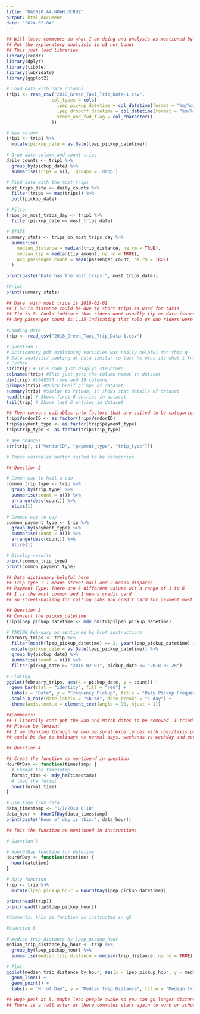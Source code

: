 ```yaml
---
title: "DA5020.A4.NOAH.DCRUZ"
output: html_document
date: "2024-02-04"
---
```


```r
## Will leave comments on what I am doing and analysis as mentioned by professor
## Put the exploratory analyisis in q1 not bonus 
## This just load libraries
library(readr)
library(dplyr)
library(tibble)
library(lubridate)
library(ggplot2)
```



```r
# Load data with date columns
trip1 <- read_csv("2018_Green_Taxi_Trip_Data-1.csv", 
                 col_types = cols(
                   lpep_pickup_datetime = col_datetime(format = "%m/%d/%Y %H:%M"),
                   lpep_dropoff_datetime = col_datetime(format = "%m/%d/%Y %H:%M"),
                   store_and_fwd_flag = col_character()
                 ))

# New column
trip1 <- trip1 %>%
  mutate(pickup_date = as.Date(lpep_pickup_datetime))

# Grup date column and count trips
daily_counts <- trip1 %>%
  group_by(pickup_date) %>%
  summarise(trips = n(), .groups = 'drop')

# Find date with the most trips
most_trips_date <- daily_counts %>%
  filter(trips == max(trips)) %>%
  pull(pickup_date)

# Filter
trips_on_most_trips_day <- trip1 %>%
  filter(pickup_date == most_trips_date)

# STATS
summary_stats <- trips_on_most_trips_day %>%
  summarise(
    median_distance = median(trip_distance, na.rm = TRUE),
    median_tip = median(tip_amount, na.rm = TRUE),
    avg_passenger_count = mean(passenger_count, na.rm = TRUE)
  )

print(paste("Date has the most trips:", most_trips_date))

#Print
print(summary_stats)

## Date  with most trips is 2018-02-02
## 1.58 is distance could be due to short trips as used for taxis
## Tip is 0. Could indicate that riders dont usually tip or data issues
## Avg passenger count is 1.35 indicating that solo or duo riders were common
```


```r
#Loading data
trip <- read_csv("2018_Green_Taxi_Trip_Data-1.csv")

# Question 1 
# Dcitioonary pdf explaining variables was really helpful for this q
# Data analysis/ peeking at data similar to last hw plus its what i know from
# Python
str(trip) # This code just diaplys structure
colnames(trip) #This just gets the column names in dataset
dim(trip) #1048575 rows and 19 columns
glimpse(trip) #Quick breif glimps of dataset
summary(trip) #Simlar to Python, it shows stat details of dataset
head(trip) # Shows first 6 entries in dataset
tail(trip) # Shows last 6 entries in dataset

## Then convert vairables into factors that are suited to be categorical variables
trip$VendorID <- as.factor(trip$VendorID)
trip$payment_type <- as.factor(trip$payment_type)
trip$trip_type <- as.factor(trip$trip_type)

# see changes
str(trip[, c("VendorID", "payment_type", "trip_type")])

# These vairables better suited to be categories

```


```r
## Question 2

# Comon way to hail a cab
common_trip_type <- trip %>%
  group_by(trip_type) %>%
  summarise(count = n()) %>%
  arrange(desc(count)) %>%
  slice(1)

# Common way to pay
common_payment_type <- trip %>%
  group_by(payment_type) %>%
  summarise(count = n()) %>%
  arrange(desc(count)) %>%
  slice(1)

# Display results
print(common_trip_type)
print(common_payment_type)

## Data dictionary helpful here 
## Trip type : 1 means street-hail and 2 means dispatch
## Payment Type: There are 6 different values wit a range of 1 to 6
## 1 is the most common and 1 means credit card
## So street-hailing for calling cabs and credit card for payment most popular

```


```r
## Question 3
## Convert the pickup_datetime
trip$lpep_pickup_datetime <- mdy_hm(trip$lpep_pickup_datetime)

# TAKING February as mentioned by Prof instructions
february_trips <- trip %>%
  filter(month(lpep_pickup_datetime) == 2, year(lpep_pickup_datetime) == 2018) %>%
  mutate(pickup_date = as.Date(lpep_pickup_datetime)) %>%
  group_by(pickup_date) %>%
  summarise(count = n()) %>%
  filter(pickup_date >= "2018-02-01", pickup_date <= "2018-02-28")

# Ploting
ggplot(february_trips, aes(x = pickup_date, y = count)) +
  geom_bar(stat = "identity", fill = "red") +
  labs(x = "Date", y = "Frequency Pickup", title = "Daly Pickup Frequency in Feb") +
  scale_x_date(date_labels = "%b %d", date_breaks = "1 day") +
  theme(axis.text.x = element_text(angle = 90, hjust = 1))

##Comments: 
## I literally cant get the Jan and March dates to be removed. I tried 5 times this sucks.
## Please be lenient
## I am thinking through my own personal experiences with uber/taxis perhaps the variation
## could be due to holidays vs normal days, weekends vs weekday and perhaps weather
```



```r
## Question 4

## Creat the function as mentioend in question
HourOfDay <- function(timestamp) {
  # Format the timesatmp
  format_time <- mdy_hm(timestamp)
  # load the format
  hour(format_time)
}

# Use time from data
data_timestamp <- "1/1/2018 0:18"
data_hour <- HourOfDay(data_timestamp)
print(paste("Hour of day is this:", data_hour))

## This the funciton as menitoned in instructions
```


```r
# Question 5

# HourOfDay function for datetime
HourOfDay <- function(datetime) {
  hour(datetime)
}

# Aply function
trip <- trip %>%
  mutate(lpep_pickup_hour = HourOfDay(lpep_pickup_datetime))

print(head(trip))
print(head(trip$lpep_pickup_hour))

#Comments: this is function as instructed in q5
```



```r
#Question 6

# median trip distance by lpep_pickup_hour
median_trip_distance_by_hour <- trip %>%
  group_by(lpep_pickup_hour) %>%
  summarise(median_trip_distance = median(trip_distance, na.rm = TRUE))

# Plot
ggplot(median_trip_distance_by_hour, aes(x = lpep_pickup_hour, y = median_trip_distance)) +
  geom_line() +
  geom_point() +
  labs(x = "Hr of Day", y = "Median Trip Distance", title = "Median Trip Distance vs Hr of Day")

## Huge peak at 5, maybe leas people awake so you can go longer distances or travel to airports
## There is a fall after as there commutes start again to work or school
```

